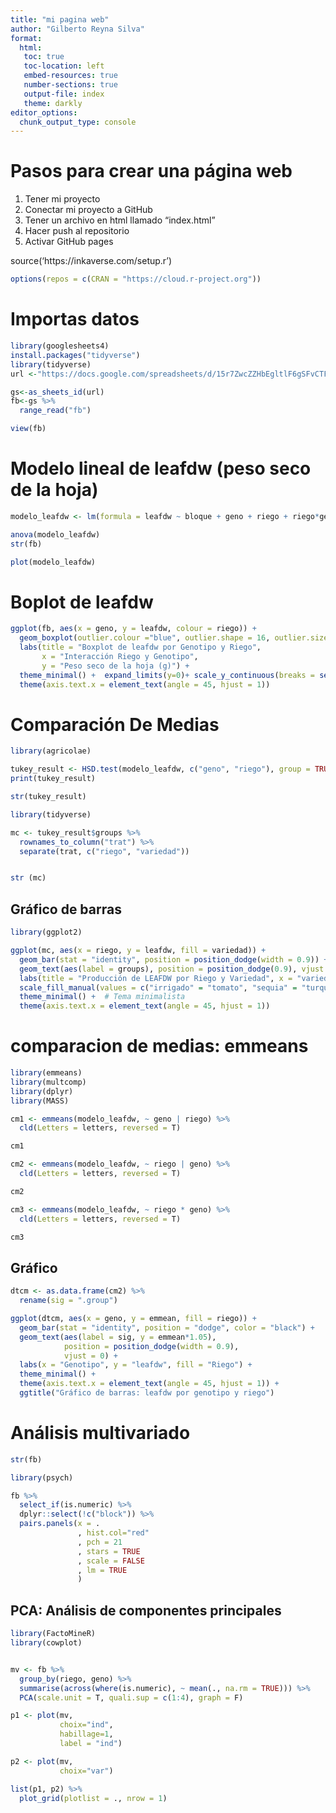 ```yaml
---
title: "mi pagina web"
author: "Gilberto Reyna Silva"
format:
  html:
   toc: true
   toc-location: left
   embed-resources: true
   number-sections: true
   output-file: index
   theme: darkly
editor_options: 
  chunk_output_type: console
---
```


# Pasos para crear una página web

1.  Tener mi proyecto
2.  Conectar mi proyecto a GitHub
3.  Tener un archivo en html llamado "index.html"
4.  Hacer push al repositorio
5.  Activar GitHub pages

source('https://inkaverse.com/setup.r')

```r
options(repos = c(CRAN = "https://cloud.r-project.org"))

```

# Importas datos

```r
library(googlesheets4)
install.packages("tidyverse")
library(tidyverse)
url <-"https://docs.google.com/spreadsheets/d/15r7ZwcZZHbEgltlF6gSFvCTFA-CFzVBWwg3mFlRyKPs/edit?gid=172957346#gid=172957346"

gs<-as_sheets_id(url)
fb<-gs %>%
  range_read("fb")

view(fb)
```

# Modelo lineal de leafdw (peso seco de la hoja)

```r
modelo_leafdw <- lm(formula = leafdw ~ bloque + geno + riego + riego*geno, data = fb)

anova(modelo_leafdw)
str(fb)

plot(modelo_leafdw)
```

# Boplot de leafdw

```r

ggplot(fb, aes(x = geno, y = leafdw, colour = riego)) +
  geom_boxplot(outlier.colour ="blue", outlier.shape = 16, outlier.size = 2) +
  labs(title = "Boxplot de leafdw por Genotipo y Riego",
       x = "Interacción Riego y Genotipo",
       y = "Peso seco de la hoja (g)") +
  theme_minimal() +  expand_limits(y=0)+ scale_y_continuous(breaks = seq(0,30, by = 5))+
  theme(axis.text.x = element_text(angle = 45, hjust = 1)) 


```

# Comparación De Medias

```r
library(agricolae)

tukey_result <- HSD.test(modelo_leafdw, c("geno", "riego"), group = TRUE)
print(tukey_result)


```

```r
str(tukey_result)

library(tidyverse)

mc <- tukey_result$groups %>% 
  rownames_to_column("trat") %>% 
  separate(trat, c("riego", "variedad")) 


str (mc)
```

## Gráfico de barras

```r
library(ggplot2)

ggplot(mc, aes(x = riego, y = leafdw, fill = variedad)) +
  geom_bar(stat = "identity", position = position_dodge(width = 0.9)) +  # Barras agrupadas por variedad
  geom_text(aes(label = groups), position = position_dodge(0.9), vjust = -0.5, size = 3) +  # Etiquetas sobre las barras
  labs(title = "Producción de LEAFDW por Riego y Variedad", x = "variedad", y = "LEAFDW", fill = "riego") +  # Etiquetas de los ejes y título
  scale_fill_manual(values = c("irrigado" = "tomato", "sequia" = "turquoise3")) +  # Colores personalizados para las variedades
  theme_minimal() +  # Tema minimalista
  theme(axis.text.x = element_text(angle = 45, hjust = 1))
```

# comparacion de medias: emmeans

```r
library(emmeans)
library(multcomp)
library(dplyr)
library(MASS)

cm1 <- emmeans(modelo_leafdw, ~ geno | riego) %>% 
  cld(Letters = letters, reversed = T)

cm1

cm2 <- emmeans(modelo_leafdw, ~ riego | geno) %>% 
  cld(Letters = letters, reversed = T)

cm2

cm3 <- emmeans(modelo_leafdw, ~ riego * geno) %>% 
  cld(Letters = letters, reversed = T)

cm3
```

## Gráfico

```r
dtcm <- as.data.frame(cm2) %>% 
  rename(sig = ".group")

ggplot(dtcm, aes(x = geno, y = emmean, fill = riego)) +
  geom_bar(stat = "identity", position = "dodge", color = "black") +
  geom_text(aes(label = sig, y = emmean*1.05),
            position = position_dodge(width = 0.9),
            vjust = 0) +
  labs(x = "Genotipo", y = "leafdw", fill = "Riego") +
  theme_minimal() +
  theme(axis.text.x = element_text(angle = 45, hjust = 1)) +
  ggtitle("Gráfico de barras: leafdw por genotipo y riego")
```

# Análisis multivariado

```r
str(fb)
```

```r
library(psych)

fb %>% 
  select_if(is.numeric) %>% 
  dplyr::select(!c("block")) %>% 
  pairs.panels(x = .
               , hist.col="red"
               , pch = 21
               , stars = TRUE
               , scale = FALSE
               , lm = TRUE
               ) 
```

## PCA: Análisis de componentes principales

```r
library(FactoMineR)
library(cowplot)


mv <- fb %>%
  group_by(riego, geno) %>%
  summarise(across(where(is.numeric), ~ mean(., na.rm = TRUE))) %>%
  PCA(scale.unit = T, quali.sup = c(1:4), graph = F)

p1 <- plot(mv,
           choix="ind",
           habillage=1,
           label = "ind")

p2 <- plot(mv,
           choix="var")

list(p1, p2) %>%
  plot_grid(plotlist = ., nrow = 1)
```
